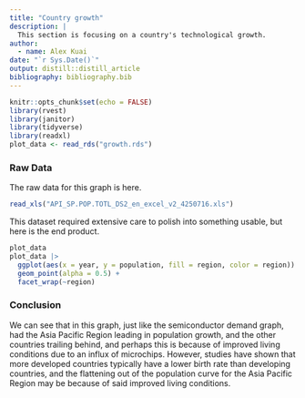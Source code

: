 ```yaml
---
title: "Country growth"
description: |
  This section is focusing on a country's technological growth.
author:
  - name: Alex Kuai
date: "`r Sys.Date()`"
output: distill::distill_article
bibliography: bibliography.bib
---
```


```r
knitr::opts_chunk$set(echo = FALSE)
library(rvest)
library(janitor)
library(tidyverse)
library(readxl)
plot_data <- read_rds("growth.rds")
```

### Raw Data
The raw data for this graph is here.

```r
read_xls("API_SP.POP.TOTL_DS2_en_excel_v2_4250716.xls")
```

This dataset required extensive care to polish into something usable, but here is the end product.

```r
plot_data
plot_data |> 
  ggplot(aes(x = year, y = population, fill = region, color = region)) +
  geom_point(alpha = 0.5) +
  facet_wrap(~region)
```

### Conclusion
We can see that in this graph, just like the semiconductor demand graph, had the Asia Pacific Region leading in population growth, and the other countries trailing behind, and perhaps this is because of improved living conditions due to an influx of microchips. However, studies have shown that more developed countries typically have a lower birth rate than developing countries, and the flattening out of the population curve for the Asia Pacific Region may be because of said improved living conditions. 


